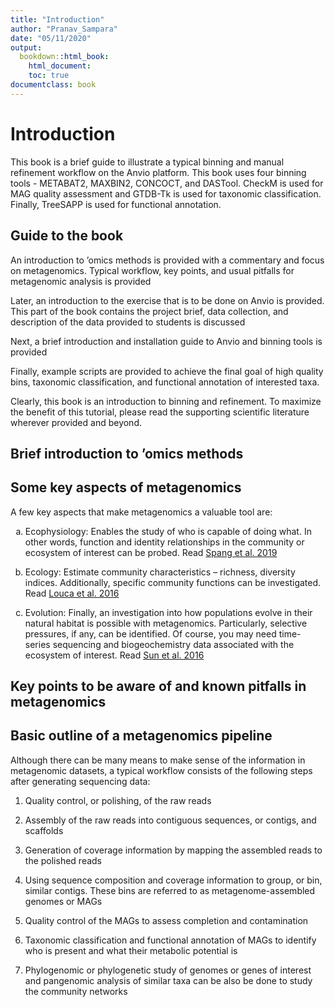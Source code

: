 ```yaml
---
title: "Introduction"
author: "Pranav_Sampara"
date: "05/11/2020"
output: 
  bookdown::html_book:
    html_document:
    toc: true
documentclass: book
---
```


# Introduction
This book is a brief guide to illustrate a typical binning and manual refinement workflow on the Anvio platform. This book uses four binning tools - METABAT2, MAXBIN2, CONCOCT, and DASTool. CheckM is used for MAG quality assessment and GTDB-Tk is used for taxonomic classification. Finally, TreeSAPP is used for functional annotation.

## Guide to the book
An introduction to 'omics methods is provided with a commentary and focus on metagenomics. Typical workflow, key points, and usual pitfalls for metagenomic analysis is provided

Later, an introduction to the exercise that is to be done on Anvio is provided. This part of the book contains the project brief, data collection, and description of the data provided to students is discussed

Next, a brief introduction and installation guide to Anvio and binning tools is provided

Finally, example scripts are provided to achieve the final goal of high quality bins, taxonomic classification, and functional annotation of interested taxa. 

Clearly, this book is an introduction to binning and refinement. To maximize the benefit of this tutorial, please read the supporting scientific literature wherever provided and beyond.

## Brief introduction to 'omics methods


## Some key aspects of metagenomics

A few key aspects that make metagenomics a valuable tool are:

a.	Ecophysiology: Enables the study of who is capable of doing what. In other words, function and identity relationships in the community or ecosystem of interest can be probed.
Read [Spang et al. 2019](Read https://www.nature.com/articles/s41564-019-0406-9) \n

b.	Ecology: Estimate community characteristics – richness, diversity indices. Additionally, specific community functions can be investigated.
Read [Louca et al. 2016](https://www.pnas.org/content/113/40/E5925.long) \n

c.	Evolution: Finally, an investigation into how populations evolve in their natural habitat is possible with metagenomics. Particularly, selective pressures, if any, can be identified. Of course, you may need time-series sequencing and biogeochemistry data associated with the ecosystem of interest.
Read [Sun et al. 2016](https://www.nature.com/articles/ismej2015162)
\n

## Key points to be aware of and known pitfalls in metagenomics


## Basic outline of a metagenomics pipeline

Although there can be many means to make sense of the information in metagenomic datasets, a typical workflow consists of the following steps after generating sequencing data:

1.    Quality control, or polishing, of the raw reads \n 

2.    Assembly of the raw reads into contiguous sequences, or contigs, and scaffolds \n

3.    Generation of coverage information by mapping the assembled reads to the polished reads \n
4.    Using sequence composition and coverage information to group, or bin, similar contigs. These bins are referred to as metagenome-assembled genomes or MAGs \n
5.    Quality control of the MAGs to assess completion and contamination \n
6.    Taxonomic classification and functional annotation of MAGs to identify who is present and what their metabolic potential is \n
7.    Phylogenomic or phylogenetic study of genomes or genes of interest and pangenomic analysis of similar taxa can be also be done to study the community networks \n
